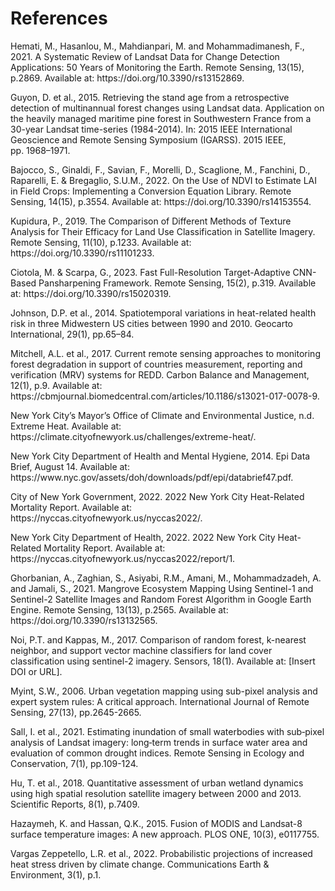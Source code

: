 # References {.unnumbered}

::: {#refs}
Hemati, M., Hasanlou, M., Mahdianpari, M. and Mohammadimanesh, F., 2021. A Systematic Review of Landsat Data for Change Detection Applications: 50 Years of Monitoring the Earth. Remote Sensing, 13(15), p.2869. Available at: https://doi.org/10.3390/rs13152869.

Guyon, D. et al., 2015. Retrieving the stand age from a retrospective detection of multinannual forest changes using Landsat data. Application on the heavily managed maritime pine forest in Southwestern France from a 30-year Landsat time-series (1984-2014). In: 2015 IEEE International Geoscience and Remote Sensing Symposium (IGARSS). 2015 IEEE, pp. 1968--1971.

Bajocco, S., Ginaldi, F., Savian, F., Morelli, D., Scaglione, M., Fanchini, D., Raparelli, E. & Bregaglio, S.U.M., 2022. On the Use of NDVI to Estimate LAI in Field Crops: Implementing a Conversion Equation Library. Remote Sensing, 14(15), p.3554. Available at: https://doi.org/10.3390/rs14153554.

Kupidura, P., 2019. The Comparison of Different Methods of Texture Analysis for Their Efficacy for Land Use Classification in Satellite Imagery. Remote Sensing, 11(10), p.1233. Available at: https://doi.org/10.3390/rs11101233.

Ciotola, M. & Scarpa, G., 2023. Fast Full-Resolution Target-Adaptive CNN-Based Pansharpening Framework. Remote Sensing, 15(2), p.319. Available at: https://doi.org/10.3390/rs15020319.

Johnson, D.P. et al., 2014. Spatiotemporal variations in heat-related health risk in three Midwestern US cities between 1990 and 2010. Geocarto International, 29(1), pp.65--84.

Mitchell, A.L. et al., 2017. Current remote sensing approaches to monitoring forest degradation in support of countries measurement, reporting and verification (MRV) systems for REDD. Carbon Balance and Management, 12(1), p.9. Available at: https://cbmjournal.biomedcentral.com/articles/10.1186/s13021-017-0078-9.

New York City's Mayor's Office of Climate and Environmental Justice, n.d. Extreme Heat. Available at: https://climate.cityofnewyork.us/challenges/extreme-heat/.

New York City Department of Health and Mental Hygiene, 2014. Epi Data Brief, August 14. Available at: https://www.nyc.gov/assets/doh/downloads/pdf/epi/databrief47.pdf.

City of New York Government, 2022. 2022 New York City Heat-Related Mortality Report. Available at: https://nyccas.cityofnewyork.us/nyccas2022/.

New York City Department of Health, 2022. 2022 New York City Heat-Related Mortality Report. Available at: https://nyccas.cityofnewyork.us/nyccas2022/report/1.

Ghorbanian, A., Zaghian, S., Asiyabi, R.M., Amani, M., Mohammadzadeh, A. and Jamali, S., 2021. Mangrove Ecosystem Mapping Using Sentinel-1 and Sentinel-2 Satellite Images and Random Forest Algorithm in Google Earth Engine. Remote Sensing, 13(13), p.2565. Available at: https://doi.org/10.3390/rs13132565.

Noi, P.T. and Kappas, M., 2017. Comparison of random forest, k-nearest neighbor, and support vector machine classifiers for land cover classification using sentinel-2 imagery. Sensors, 18(1). Available at: \[Insert DOI or URL\].

Myint, S.W., 2006. Urban vegetation mapping using sub-pixel analysis and expert system rules: A critical approach. International Journal of Remote Sensing, 27(13), pp.2645-2665.

Sall, I. et al., 2021. Estimating inundation of small waterbodies with sub‐pixel analysis of Landsat imagery: long‐term trends in surface water area and evaluation of common drought indices. Remote Sensing in Ecology and Conservation, 7(1), pp.109-124.

Hu, T. et al., 2018. Quantitative assessment of urban wetland dynamics using high spatial resolution satellite imagery between 2000 and 2013. Scientific Reports, 8(1), p.7409.

Hazaymeh, K. and Hassan, Q.K., 2015. Fusion of MODIS and Landsat-8 surface temperature images: A new approach. PLOS ONE, 10(3), e0117755.

Vargas Zeppetello, L.R. et al., 2022. Probabilistic projections of increased heat stress driven by climate change. Communications Earth & Environment, 3(1), p.1.
:::
